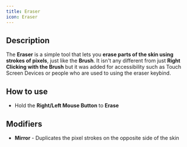 ```yaml
---
title: Eraser
icon: Eraser
---
```


## Description
The **Eraser** is a simple tool that lets you **erase parts of the skin using strokes of pixels**, just like the **Brush**. It isn't any different from just **Right Clicking with the Brush** but it was added for accessibility such as Touch Screen Devices or people who are used to using the eraser keybind.

## How to use
- Hold the **Right/Left Mouse Button** to **Erase**

## Modifiers
- **Mirror** - Duplicates the pixel strokes on the opposite side of the skin